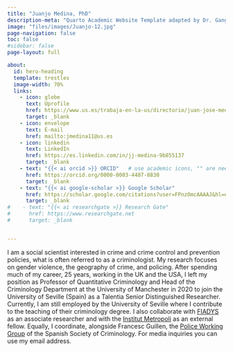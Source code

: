 ```yaml
---
title: "Juanjo Medina, PhD"
description-meta: "Quarto Academic Website Template adapted by Dr. Gang He"
image: "files/images/Juanjo-12.jpg"
page-navigation: false
toc: false
#sidebar: false
page-layout: full

about:
  id: hero-heading
  template: trestles
  image-width: 70%
  links:
    - icon: globe
      text: Uprofile
      href: https://www.us.es/trabaja-en-la-us/directorio/juan-jose-medina-ariza
      target: _blank
    - icon: envelope
      text: E-mail
      href: mailto:jmedina11@us.es   
    - icon: linkedin
      text: LinkedIn
      href: https://es.linkedin.com/in/jj-medina-9b855137
      target: _blank
    - text: "{{< ai orcid >}} ORCID"   # use academic icons, "" are needed, you also need to install the fontawesome extension
      href: https://orcid.org/0000-0003-4407-8830
      target: _blank
    - text: "{{< ai google-scholar >}} Google Scholar"
      href: https://scholar.google.com/citations?user=FPnzOmcAAAAJ&hl=en
      target: _blank
#    - text: "{{< ai researchgate >}} Research Gate"
#      href: https://www.researchgate.net
#      target: _blank


---
```


:::{#hero-heading}

I am a social scientist interested in crime and crime control and prevention policies, what is often referred to as a criminologist. My research focuses on gender violence, the geography of crime, and policing. After spending much of my career, 25 years, working in the UK and the USA, I left my position as Professor of Quantitative Criminology and Head of the Criminology Department at the University of Manchester in 2020 to join the University of Seville (Spain) as a Talentia Senior Distinguished Researcher. Currently, I am still employed by the University of Seville where I contribute to the teaching of their criminology degree. I also collaborate with  [FIADYS](https://www.fiadys.org) as an associate researcher and with the  [Institut Metropoli](https://www.institutmetropoli.cat/en/) as an external fellow. Equally, I coordinate, alongside Francesc Guillen, the [Police Working Group](https://criminologia.net/grupos-de-trabajo/) of the Spanish Society of Criminology. For media inquiries you can use my email address.

:::

